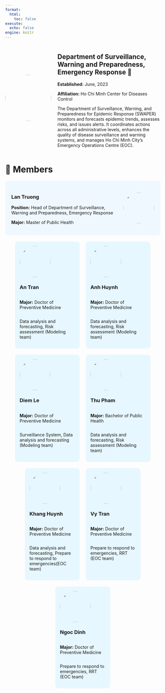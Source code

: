 ```yaml
---
format:
  html:
    toc: false
execute:
  echo: false
engine: knitr
---
```


```{=html}
<style>
/* Mở rộng nội dung */
main {
    max-width: 100%;
}

/* Bố cục logo + thông tin */
.header-container {
    display: flex;
    align-items: center;
    gap: 20px;
    margin-bottom: 20px;
}
.header-logo {
    width: 150px;
    height: 150px;
    border-radius: 50%;
    object-fit: cover;
}
.header-info {
    flex-grow: 1;
}

/* Bố cục nhóm staff */
.team-container {
    display: flex;
    flex-wrap: wrap;
    justify-content: center;
    gap: 20px;
    max-width: 800px;
    margin: auto;
}

.member {
    text-align: left;
    background-color: #e6f7ff;
    padding: 15px;
    border-radius: 10px;
    display: flex;
    flex-direction: column;
    align-items: flex-start;
}

/* Leader chiếm nguyên hàng */
.leader {
    width: 100%;
    background-color: #f0f8ff;
    padding: 20px;
    border-radius: 10px;
    display: flex;
    align-items: center;
    gap: 20px;
    justify-content: space-between;
    flex-direction: row-reverse;
}

/* Hàng 4 người */
.row1 {
    width: calc(25% - 20px);
    min-width: 180px;
}

/* Hàng 3 người */
.row2 {
    width: calc(33.33% - 20px);
}

/* Ảnh đại diện */
.avatar {
    width: 100px;
    height: 100px;
    border-radius: 50%;
    object-fit: cover;
}

.leader-info {
    flex-grow: 1;
    text-align: left;
}

/* Căn trái toàn bộ nội dung của Staff */
.member h3,
.member p {
    text-align: left;
    width: 100%;
}
</style>

<!-- Bố cục logo + thông tin -->
<div class="header-container">
    <img src="logo.png" class="header-logo">
    <div class="header-info">
        <h2>Department of Surveillance, Warning and Preparedness, Emergency Response 🏡</h2>
        <p><strong>Established:</strong> June, 2023</p>
        <p><strong>Affiliation:</strong> Ho Chi Minh Center for Diseases Control</p>
        <p>The Department of Surveillance, Warning, and Preparedness for Epidemic Response (SWAPER) monitors and forecasts epidemic trends, assesses risks, and issues alerts. It coordinates actions across all administrative levels, enhances the quality of disease surveillance and warning systems, and manages Ho Chi Minh City’s Emergency Operations Centre (EOC).</p>
    </div>
</div>
```

# 🔹 **Members**
 
```{=html}
<div class="team-container">
    <!-- Leader -->
    <div class="leader">
        <img src="lantruong.jpg" class="avatar">
        <div class="leader-info">
            <h3>Lan Truong</h3>
            <p><strong>Position:</strong> Head of Department of Surveillance, Warning and Preparedness, Emergency Response</p>
            <p><strong>Major:</strong> Master of Public Health</p>
        </div>
    </div>

    <!-- Staff (4 người hàng trên) -->
    <div class="member row1">
        <img src="antran.jpg" class="avatar">
        <h3>An Tran</h3>
        <p><strong>Major:</strong> Doctor of Preventive Medicine</p>
        <p>Data analysis and forecasting, Risk assessment (Modeling team)</p>
    </div>
    <div class="member row1">
        <img src="anhhuynh.jpg" class="avatar">
        <h3>Anh Huynh</h3>
        <p><strong>Major:</strong> Doctor of Preventive Medicine</p>
        <p>Data analysis and forecasting, Risk assessment (Modeling team)</p>
    </div>
    <div class="member row1">
        <img src="diemle.jpg" class="avatar">
        <h3>Diem Le</h3>
        <p><strong>Major:</strong> Doctor of Preventive Medicine</p>
        <p>Surveillance System, Data analysis and forecasting (Modeling team)</p>
    </div>
    <div class="member row1">
        <img src="thupham.jpg" class="avatar">
        <h3>Thu Pham</h3>
        <p><strong>Major:</strong> Bachelor of Public Health</p>
        <p>Data analysis and forecasting, Risk assessment (Modeling team)</p>
    </div>

    <!-- Staff (3 người hàng dưới) -->
    <div class="member row2">
        <img src="khanghuynh.jpg" class="avatar">
        <h3>Khang Huynh</h3>
        <p><strong>Major:</strong> Doctor of Preventive Medicine</p>
        <p>Data analysis and forecasting, Prepare to respond to emergencies(EOC team)</p>
    </div>
    <div class="member row2">
        <img src="vytran.jpg" class="avatar">
        <h3>Vy Tran</h3>
        <p><strong>Major:</strong> Doctor of Preventive Medicine</p>
        <p>Prepare to respond to emergencies, RRT (EOC team)</p>
    </div>
    <div class="member row2">
        <img src="ngocdinh.jpg" class="avatar">
        <h3>Ngoc Dinh</h3>
        <p><strong>Major:</strong> Doctor of Preventive Medicine</p>
        <p>Prepare to respond to emergencies, RRT (EOC team)</p>
    </div>
</div>
```
